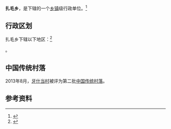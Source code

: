 {{中国乡级行政区|63/23/21/202/000}}

'''扎毛乡'''，是{{PRC admin/fullname|63/23/21/202/000|3}}下辖的一个[[乡镇|乡镇]]级行政单位。<ref>{{PRC admin/ref sgc|{{PRC admin/parent|63/23/21/202/000}}}}</ref>

== 行政区划 ==

扎毛乡下辖以下地区：<ref>{{PRC admin/ref sgc|63/23/21/202/000}}</ref>

{{PRC admin/children|63/23/21/202/000}}。

==中国传统村落==
2013年8月，[[牙什当村|牙什当村]]被评为第二批[[中国传统村落|中国传统村落]]。

== 参考资料 ==

{{reflist}}

{{行政区划小作品}}
{{PRC admin/navcat|63/23/21/202/000}}